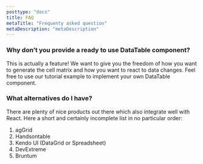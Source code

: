 ```yaml
---
posttype: "docs"
title: FAQ
metaTitle: "Frequenty asked question"
metaDescription: "metaDescription"
---
```


### Why don’t you provide a ready to use DataTable component?

This is actually a feature! We want to give you the freedom of how you want to 
generate the cell matrix and how you want to react to data changes. 
Feel free to use our tutorial example to implement your own DataTable component.

### What alternatives do I have?

There are plenty of nice products out there which also integrate well with React. 
Here a short and certainly incomplete list in no particular order:

1. agGrid
2. Handsontable
3. Kendo UI (DataGrid or Spreadsheet)
4. DevExtreme
5. Bruntum